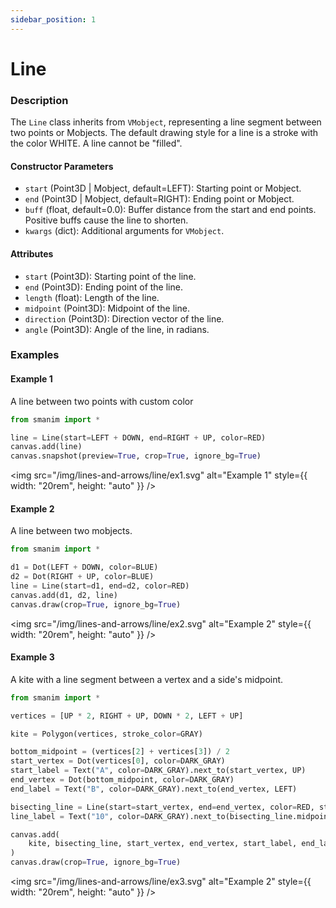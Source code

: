 ```yaml
---
sidebar_position: 1
---
```


# Line

### Description

The `Line` class inherits from `VMobject`, representing a line segment between two points or Mobjects.
The default drawing style for a line is a stroke with the color WHITE. A line cannot be "filled".

#### Constructor Parameters

- `start` (Point3D | Mobject, default=LEFT): Starting point or Mobject.
- `end` (Point3D | Mobject, default=RIGHT): Ending point or Mobject.
- `buff` (float, default=0.0): Buffer distance from the start and end points. Positive buffs cause the line to shorten.
- `kwargs` (dict): Additional arguments for `VMobject`.

#### Attributes

- `start` (Point3D): Starting point of the line.
- `end` (Point3D): Ending point of the line.
- `length` (float): Length of the line.
- `midpoint` (Point3D): Midpoint of the line.
- `direction` (Point3D): Direction vector of the line.
- `angle` (Point3D): Angle of the line, in radians.

### Examples

#### Example 1

A line between two points with custom color

```python
from smanim import *

line = Line(start=LEFT + DOWN, end=RIGHT + UP, color=RED)
canvas.add(line)
canvas.snapshot(preview=True, crop=True, ignore_bg=True)
```

<img
  src="/img/lines-and-arrows/line/ex1.svg"
  alt="Example 1"
  style={{ width: "20rem", height: "auto" }}
/>

#### Example 2

A line between two mobjects.

```python
from smanim import *

d1 = Dot(LEFT + DOWN, color=BLUE)
d2 = Dot(RIGHT + UP, color=BLUE)
line = Line(start=d1, end=d2, color=RED)
canvas.add(d1, d2, line)
canvas.draw(crop=True, ignore_bg=True)
```

<img
  src="/img/lines-and-arrows/line/ex2.svg"
  alt="Example 2"
  style={{ width: "20rem", height: "auto" }}
/>

#### Example 3

A kite with a line segment between a vertex and a side's midpoint.

```python
from smanim import *

vertices = [UP * 2, RIGHT + UP, DOWN * 2, LEFT + UP]

kite = Polygon(vertices, stroke_color=GRAY)

bottom_midpoint = (vertices[2] + vertices[3]) / 2
start_vertex = Dot(vertices[0], color=DARK_GRAY)
start_label = Text("A", color=DARK_GRAY).next_to(start_vertex, UP)
end_vertex = Dot(bottom_midpoint, color=DARK_GRAY)
end_label = Text("B", color=DARK_GRAY).next_to(end_vertex, LEFT)

bisecting_line = Line(start=start_vertex, end=end_vertex, color=RED, stroke_width=2.0)
line_label = Text("10", color=DARK_GRAY).next_to(bisecting_line.midpoint, RIGHT)

canvas.add(
    kite, bisecting_line, start_vertex, end_vertex, start_label, end_label, line_label
)
canvas.draw(crop=True, ignore_bg=True)
```

<img
  src="/img/lines-and-arrows/line/ex3.svg"
  alt="Example 2"
  style={{ width: "20rem", height: "auto" }}
/>
